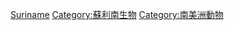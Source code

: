 {{Catnav|頁面分類|各種主題的頁面分類|按國家分類|各國生物|各國動物}}

[[Category:各國動物|Suriname]]
[[Category:蘇利南生物|Category:蘇利南生物]]
[[Category:南美洲動物|Category:南美洲動物]]
